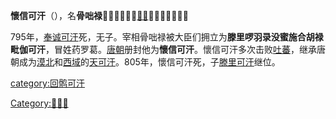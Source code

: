 {{unreferenced|time=2012-2-17}}
'''懷信可汗'''（{{bd||？|805年|catIdx=X}}），名'''骨咄禄'''，𨁂跌氏，是[[回鹘|回鹘]]的第七任可汗。

795年，[[奉诚可汗|奉诚可汗]]死，无子。宰相骨咄禄被大臣们拥立为'''滕里啰羽录没蜜施合胡禄毗伽可汗'''，冒姓药罗葛。[[唐朝|唐朝]]册封他为'''懷信可汗'''。懷信可汗多次击败[[吐蕃|吐蕃]]，继承唐朝成为[[漠北|漠北]]和[[西域|西域]]的[[天可汗|天可汗]]。805年，懷信可汗死，子[[滕里可汗|滕里可汗]]继位。

{{start box}}
{{s-before|[[奉诚可汗|奉诚可汗]]}}
{{s-title|[[回鹘可汗列表|回鹘可汗]]|795年—805年}}
{{s-after|[[滕里可汗|滕里可汗]]}}
{{end box}}

[[category:回鹘可汗|category:回鹘可汗]]
[[Category:𨁂跌氏|Category:𨁂跌氏]]